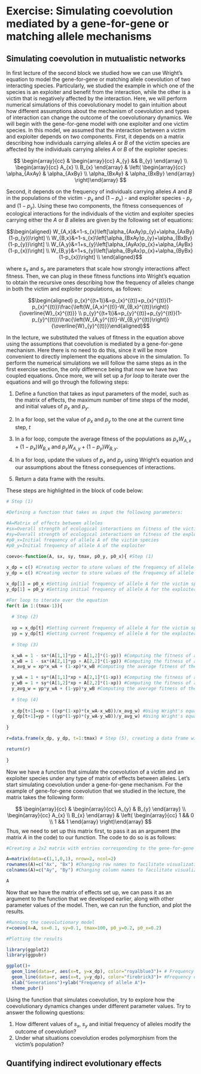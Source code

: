 # Exercise: Simulating coevolution mediated by a gene-for-gene or matching allele mechanisms

## Simulating coevolution in mutualistic networks

In first lecture of the second block we studied how we can use Wright's equation to model the gene-for-gene or matching allele coevolution of two interacting species. Particularly, we studied the example in which one of the species is an exploiter and benefit from the interaction, while the other is a victim that is negatively affected by the interaction. Here, we will perform numerical simulations of this coevolutionary model to gain intuition about how different assumptions about the mechanism of coevolution and types of interaction can change the outcome of the coevolutionary dynamics. We will begin with the gene-for-gene model with one exploiter and one victim species. In this model, we assumed that the interaction between a victim and exploiter depends on two components. First, it depends on a matrix describing how individuals carrying alleles $A$ or $B$ of the victim species are affected by the individuals carrying alleles $A$ or $B$ of the exploiter species:

::: math
$$
\begin{array}{cc} &
\begin{array}{cc} A_{y} && B_{y} \end{array}
\\
\begin{array}{cc}
A_{x} \\
B_{x} \end{array}
&
\left(
\begin{array}{cc}
\alpha_{AxAy} & \alpha_{AxBy} \\
\alpha_{BxAy} & \alpha_{BxBy} \end{array}
\right)\end{array}
$$
:::

Second, it depends on the frequency of individuals carrying alleles $A$ and $B$ in the populations of the victim - $p_{x}$ and $(1-p_{x})$ - and exploiter species - $p_{y}$ and $(1-p_{y})$. Using these two components, the fitness consequences of ecological interactions for the individuals of the victim and exploiter species carrying either the $A$ or $B$ alleles are given by the following set of equations:

$$\begin{aligned}
W_{A,x}&=1-s_{x}\left[\alpha_{AxAy}p_{y}+\alpha_{AxBy}(1-p_{y})\right] \\
W_{B,x}&=1-s_{x}\left[\alpha_{BxAy}p_{y}+\alpha_{BxBy}(1-p_{y})\right] \\
W_{A,y}&=1+s_{y}\left[\alpha_{AyAx}p_{x}+\alpha_{AyBx}(1-p_{x})\right] \\
W_{B,y}&=1+s_{y}\left[\alpha_{ByAx}p_{x}+\alpha_{ByBx}(1-p_{x})\right] \\
\end{aligned}$$

where $s_{x}$ and $s_{y}$ are parameters that scale how strongly interactions affect fitness. Then, we can plug in these fitness functions into Wright's equation to obtain the recursive ones describing how the frequency of alleles change in both the victim and exploiter populations, as follows:

$$\begin{aligned}
p_{x}^{(t+1)}&=p_{x}^{(t)}+p_{x}^{(t)}(1-p_{x}^{(t)})\frac{\left(W_{A,x}^{(t)}-W_{B,x}^{(t)}\right)}{\overline{W}_{x}^{(t)}} \\
p_{y}^{(t+1)}&=p_{y}^{(t)}+p_{y}^{(t)}(1-p_{y}^{(t)})\frac{\left(W_{A,y}^{(t)}-W_{B,y}^{(t)}\right)}{\overline{W}_{y}^{(t)}}\end{aligned}$$

In the lecture, we substituted the values of fitness in the equation above using the assumptions that coevolution is mediated by a gene-for-gene mechanism. Here there is no need to do this, since it will be more convenient to directly implement the equations above in the simulation. To perform the numerical simulations we will follow the same steps as in the first exercise section, the only difference being that now we have two coupled equations. Once more, we will set up a *for loop* to iterate over the equations and will go through the following steps:

1.  Define a function that takes as input parameters of the model, such as the matrix of effects, the maximum number of time steps of the model, and initial values of $p_{x}$ and $p_{y}$.

2.  In a for loop, set the value of $p_{x}$ and $p_{y}$ to the one at the current time step, $t$

3.  In a for loop, compute the average fitness of the populations as $p_{x}W_{A,x}+(1-p_{x})W_{B,x}$ and $p_{y}W_{A,y}+(1-p_{y})W_{B,y}$.

4.  In a for loop, update the values of $p_{x}$ and $p_{y}$ using Wright's equation and our assumptions about the fitness consequences of interactions.

5.  Return a data frame with the results.

These steps are highlighted in the block of code below:

```r

# Step (1)

#Defining a function that takes as input the following parameters:

#A=Matrix of effects between alleles
#sx=Overall strength of ecological interactions on fitness of the victim species
#sy=Overall strength of ecological interactions on fitness of the exploiter species
#p0_x=Initial frequency of allele A of the victim species
#p0_y=Initial frequency of allele A of the exploiter

coevo<-function(A, sx, sy, tmax, p0_y, p0_x){ #Step (1)
  
x_dp = c() #Creating vector to store values of the frequency of allele A for the victim species
y_dp = c() #Creating vector to store values of the frequency of allele A for the exploiter species

x_dp[1] = p0_x #Setting initial frequency of allele A for the victim species
y_dp[1] = p0_y #Setting initial frequency of allele A for the exploiter species

#For loop to iterate over the equation
for(t in 1:(tmax-1)){
  
  # Step (2)
  
  xp = x_dp[t] #Setting current frequency of allele A for the victim species
  yp = y_dp[t] #Setting current frequency of allele A for the exploiter species
  
  # Step (3)

  x_wA = 1 - sx*(A[1,1]*yp + A[1,2]*(1-yp)) #Computing the fitness of allele A for the victim species
  x_wB = 1 - sx*(A[2,1]*yp + A[2,2]*(1-yp)) #Computing the fitness of allele B for the victim species
  x_avg_w = xp*x_wA + (1-xp)*x_wB #Computing the average fitness of the population of the victim species

  y_wA = 1 + sy*(A[1,1]*xp + A[2,1]*(1-xp)) #Computing the fitness of allele A for the exploiter species
  y_wB = 1 + sy*(A[1,2]*xp + A[2,2]*(1-xp)) #Computing the fitness of allele B for the exploiter species
  y_avg_w = yp*y_wA + (1-yp)*y_wB #Computing the average fitness of the population of the exploiter species
  
  # Step (4)
  
  x_dp[t+1]=xp + ((xp*(1-xp)*(x_wA-x_wB))/x_avg_w) #Using Wright's equaiton to compute frequency of A in the next generation for the victim species
  y_dp[t+1]=yp + ((yp*(1-yp)*(y_wA-y_wB))/y_avg_w) #Using Wright's equaiton to compute frequency of A in the next generation for the exploiter species
  
}

r=data.frame(x_dp, y_dp, t=1:tmax) # Step (5), creating a data frame with frequencies over time

return(r)
  
}

```

Now we have a function that simulate the coevolution of a victim and an exploiter species under any type of matrix of effects between alleles. Let's start simulating coevolution under a gene-for-gene mechanism. For the example of gene-for-gene coevolution that we studied in the lecture, the matrix takes the following form:

$$
\begin{array}{cc} &
\begin{array}{cc} A_{y} & B_{y} \end{array}
\\
\begin{array}{cc}
A_{x} \\
B_{x} \end{array}
&
\left(
\begin{array}{cc}
1 && 0 \\
1 && 1 \end{array}
\right)\end{array}
$$ 
Thus, we need to set up this matrix first, to pass it as an argument (the matrix $A$ in the code) to our function. The code to do so is as follows:

```r

#Creating a 2x2 matrix with entries corresponding to the gene-for-gene one studied in the lecture

A=matrix(data=c(1,1,0,1), nrow=2, ncol=2)
rownames(A)=c("Ax", "Bx") #Changing row names to facilitate visualization
colnames(A)=c("Ay", "By") #Changing column names to facilitate visualization

A

```

Now that we have the matrix of effects set up, we can pass it as an argument to the function that we developed earlier, along with other parameter values of the model. Then, we can run the function, and plot the results.

```r

#Running the coevolutionary model
r=coevo(A=A, sx=0.1, sy=0.1, tmax=100, p0_y=0.2, p0_x=0.2)

#Plotting the results

library(ggplot2)
library(ggpubr)

ggplot()+
  geom_line(data=r, aes(x=t, y=x_dp), color="royalblue3")+ # Frequency of allele A for victims, in blue
  geom_line(data=r, aes(x=t, y=y_dp), color="firebrick3")+ #Frequency of allele A for exploiters, in red
  xlab("Generations")+ylab("Frequency of allele A")+
  theme_pubr()

```

Using the function that simulates coevolution, try to explore how the coevolutionary dynamics changes under different parameter values. Try to answer the following questions:

1. How different values of $s_{x}$, $s_{y}$ and initial frequency of alleles modify the outcome of coevolution?
2. Under what situations coevolution erodes polymorphism from the victim's population?

## Quantifying indirect evolutionary effects

